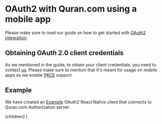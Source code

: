 
# OAuth2 with Quran.com using a mobile app

Please make sure to read our guide on how to get started with [OAuth2 integration](/auth/guides/getting-started-with-oauth2).

## Obtaining OAuth 2.0 client credentials

As we mentioned in the guide, to obtain your client credentials, you need to contact [us](mailto:osama@quran.com). Please make sure to mention that it's meant for usage on mobile apps so we enable [PKCE](https://oauth.net/2/pkce/) support.

## Example

We have created an [Example](https://github.com/quran/oauth2-react-native-client-example) OAuth2 React Native client that connects to Quran.com Authorization server.

  <GuideLayout title="OAuth2 Tutorial">{children}</GuideLayout>
)
